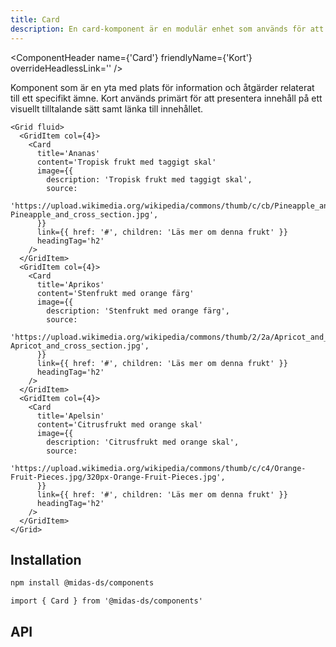 ```yaml
---
title: Card
description: En card-komponent är en modulär enhet som används för att presentera innehåll på ett strukturerat och visuellt tilltalande sätt.
---
```



<ComponentHeader
  name={'Card'}
  friendlyName={'Kort'}
  overrideHeadlessLink=''
/>

Komponent som är en yta med plats för information och åtgärder relaterat till ett specifikt ämne. Kort används primärt för att presentera innehåll på ett visuellt tilltalande sätt samt länka till innehållet.

```tsx
<Grid fluid>
  <GridItem col={4}>
    <Card
      title='Ananas'
      content='Tropisk frukt med taggigt skal'
      image={{
        description: 'Tropisk frukt med taggigt skal',
        source:
          'https://upload.wikimedia.org/wikipedia/commons/thumb/c/cb/Pineapple_and_cross_section.jpg/640px-Pineapple_and_cross_section.jpg',
      }}
      link={{ href: '#', children: 'Läs mer om denna frukt' }}
      headingTag='h2'
    />
  </GridItem>
  <GridItem col={4}>
    <Card
      title='Aprikos'
      content='Stenfrukt med orange färg'
      image={{
        description: 'Stenfrukt med orange färg',
        source:
          'https://upload.wikimedia.org/wikipedia/commons/thumb/2/2a/Apricot_and_cross_section.jpg/320px-Apricot_and_cross_section.jpg',
      }}
      link={{ href: '#', children: 'Läs mer om denna frukt' }}
      headingTag='h2'
    />
  </GridItem>
  <GridItem col={4}>
    <Card
      title='Apelsin'
      content='Citrusfrukt med orange skal'
      image={{
        description: 'Citrusfrukt med orange skal',
        source:
          'https://upload.wikimedia.org/wikipedia/commons/thumb/c/c4/Orange-Fruit-Pieces.jpg/320px-Orange-Fruit-Pieces.jpg',
      }}
      link={{ href: '#', children: 'Läs mer om denna frukt' }}
      headingTag='h2'
    />
  </GridItem>
</Grid>
```

<BasicExample />

## Installation

```bash npm2yarn
npm install @midas-ds/components
```

```tsx
import { Card } from '@midas-ds/components'
```

## API

<PropTable name='Card' />
